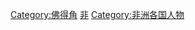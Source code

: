 {{Commons cat|People of Cape Verde|People of Cape Verde}}

[[Category:佛得角|Category:佛得角]]
[[Category:各國人物|非]]
[[Category:非洲各国人物|Category:非洲各国人物]]
